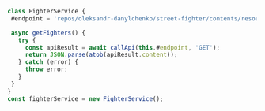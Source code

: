 ```js
class FighterService {
 #endpoint = 'repos/oleksandr-danylchenko/street-fighter/contents/resources/api/fighters.json'

 async getFighters() {
   try {
     const apiResult = await callApi(this.#endpoint, 'GET');
     return JSON.parse(atob(apiResult.content));
   } catch (error) {
     throw error;
   }
 }
}
const fighterService = new FighterService();
```
